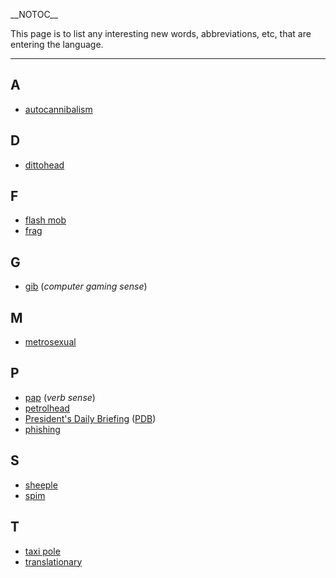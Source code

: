 __NOTOC__

This page is to list any interesting new words, abbreviations, etc, that are entering the language.

----
==A==
*[[autocannibalism]]

==D==
*[[dittohead]]

==F==
*[[flash mob]]
*[[frag]]

==G==
*[[gib]] (''computer gaming sense'')

==M==
*[[metrosexual]]

==P==
*[[pap]] (''verb sense'')
*[[petrolhead]]
*[[President's Daily Briefing]] ([[PDB]])
*[[phishing]]

==S==
*[[sheeple]]
*[[spim]]

==T==
*[[taxi pole]]
*[[translationary]]
